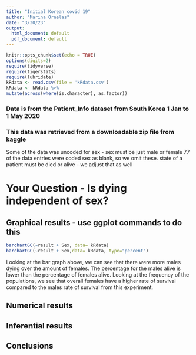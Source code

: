 ```yaml
---
title: "Initial Korean covid 19"
author: "Marina Ornelas"
date: "3/30/23"
output:
  html_document: default
  pdf_document: default
---
```


```r
knitr::opts_chunk$set(echo = TRUE)
options(digits=2)
require(tidyverse)
require(tigerstats)
require(lubridate)
kRdata <- read.csv(file = 'kRdata.csv')
kRdata <- kRdata %>%
mutate(across(where(is.character), as.factor))

```
### Data is from the Patient_Info dataset from South Korea 1 Jan to 1 May 2020
### This data was retrieved from a downloadable zip file from kaggle

Some of the data was uncoded for sex - sex must be just male or female
77 of the data entries were coded sex  as blank, so we omit these.
state of a patient must be died or alive - we adjust that as well   
  
# Your Question - Is dying independent of sex?






## Graphical results - use ggplot commands to do this  

```r
barchartGC(~result + Sex, data= kRdata)
barchartGC(~result + Sex,data= kRdata, type="percent")

```

Looking at the bar graph above, we can see that there were more males dying over the amount of females. The percentage for the males alive is lower than the percentage of females alive. Looking at the frequency of the populations, we see that overall females have a higher rate of survival compared to the males rate of survival from this experiment. 



  
## Numerical results


## Inferential results 




## Conclusions

